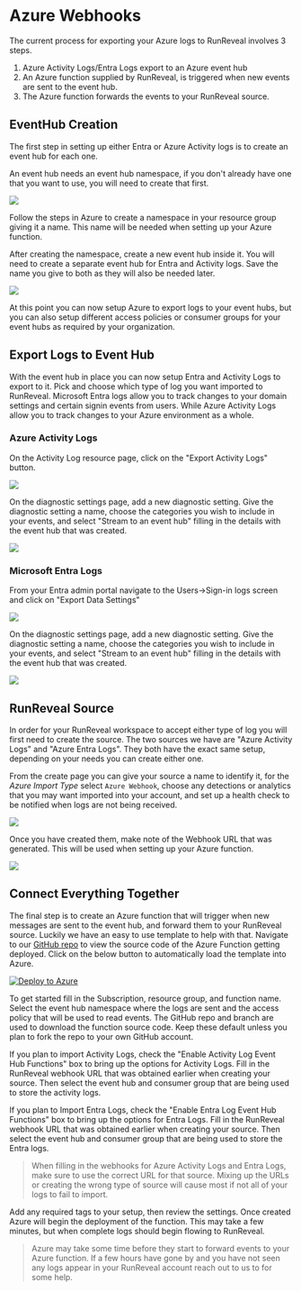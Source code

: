 # Azure Webhooks

The current process for exporting your Azure logs to RunReveal involves 3 steps.

1. Azure Activity Logs/Entra Logs export to an Azure event hub
2. An Azure function supplied by RunReveal, is triggered when new events are sent to the event hub.
3. The Azure function forwards the events to your RunReveal source.

## EventHub Creation

The first step in setting up either Entra or Azure Activity logs is to create an event hub for each one.

An event hub needs an event hub namespace, if you don't already have one that you want to use, you will need to create that first.

<img src="/azure/azure-1.avif"/>

Follow the steps in Azure to create a namespace in your resource group giving it a name. This name will be needed when setting up your Azure function.

After creating the namespace, create a new event hub inside it. You will need to create a separate event hub for Entra and Activity logs. Save the name you give to both as they will also be needed later.&#x20;

<img src="/azure/azure-2.avif"/>

At this point you can now setup Azure to export logs to your event hubs, but you can also setup different access policies or consumer groups for your event hubs as required by your organization.

## Export Logs to Event Hub

With the event hub in place you can now setup Entra and Activity Logs to export to it. Pick and choose which type of log you want imported to RunReveal. Microsoft Entra logs allow you to track changes to your domain settings and certain signin events from users. While Azure Activity Logs allow you to track changes to your Azure environment as a whole.

### Azure Activity Logs

On the Activity Log resource page, click on the "Export Activity Logs" button.

<img src="/azure/azure-3.avif"/>

On the diagnostic settings page, add a new diagnostic setting. Give the diagnostic setting a name, choose the categories you wish to include in your events, and select "Stream to an event hub" filling in the details with the event hub that was created.

<img src="/azure/azure-4.avif"/>

### Microsoft Entra Logs

From your Entra admin portal navigate to the Users->Sign-in logs screen and click on "Export Data Settings"

<img src="/azure/azure-5.avif"/>

On the diagnostic settings page, add a new diagnostic setting. Give the diagnostic setting a name, choose the categories you wish to include in your events, and select "Stream to an event hub" filling in the details with the event hub that was created.

<img src="/azure/azure-6.png"/>

## RunReveal Source

In order for your RunReveal workspace to accept either type of log you will first need to create the source. The two sources we have are "Azure Activity Logs" and "Azure Entra Logs". They both have the exact same setup, depending on your needs you can create either one.

From the create page you can give your source a name to identify it, for the *Azure Import Type* select `Azure Webhook`, choose any detections or analytics that you may want imported into your account, and set up a health check to be notified when logs are not being received.&#x20;

<img src="/azure/azure-runreveal-src-hook.png"/>

Once you have created them, make note of the Webhook URL that was generated. This will be used when setting up your Azure function.

<img src="/azure/azure-8.avif"/>

## Connect Everything Together

The final step is to create an Azure function that will trigger when new messages are sent to the event hub, and forward them to your RunReveal source. Luckily we have an easy to use template to help with that. Navigate to our [GitHub repo](https://github.com/runreveal/azure-functions-runreveal) to view the source code of the Azure Function getting deployed. Click on the below button to automatically load the template into Azure.

[![Deploy to Azure](https://aka.ms/deploytoazurebutton)](https://portal.azure.com/#create/Microsoft.Template/uri/https%3A%2F%2Fraw.githubusercontent.com%2Frunreveal%2Fazure-functions-runreveal%2Fmain%2Fdeploy%2FazureDeploy.json/createUIDefinitionUri/https%3A%2F%2Fraw.githubusercontent.com%2Frunreveal%2Fazure-functions-runreveal%2Fmain%2Fdeploy%2FazureDeploy.portal.json)

To get started fill in the Subscription, resource group, and function name. Select the event hub namespace where the logs are sent and the access policy that will be used to read events. The GitHub repo and branch are used to download the function source code. Keep these default unless you plan to fork the repo to your own GitHub account.

If you plan to import Activity Logs, check the "Enable Activity Log Event Hub Functions" box to bring up the options for Activity Logs. Fill in the RunReveal webhook URL that was obtained earlier when creating your source. Then select the event hub and consumer group that are being used to store the activity logs.

If you plan to Import Entra Logs, check the "Enable Entra Log Event Hub Functions" box to bring up the options for Entra Logs. Fill in the RunReveal webhook URL that was obtained earlier when creating your source. Then select the event hub and consumer group that are being used to store the Entra logs.

> When filling in the webhooks for Azure Activity Logs and Entra Logs, make sure to use the correct URL for that source. Mixing up the URLs or creating the wrong type of source will cause most if not all of your logs to fail to import.

Add any required tags to your setup, then review the settings. Once created Azure will begin the deployment of the function. This may take a few minutes, but when complete logs should begin flowing to RunReveal.

>Azure may take some time before they start to forward events to your Azure function. If a few hours have gone by and you have not seen any logs appear in your RunReveal account reach out to us to for some help.